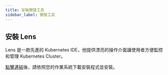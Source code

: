 ```yaml
---
title: 安裝開發工具
sidebar_label: 開發工具
---
```


## 安裝 Lens

Lens 是一款先進的 Kubernetes IDE，他提供漂亮的操作介面讓使用者方便監控和管理 Kubernetes Cluster。

[點擊連結](https://github.com/lensapp/lens/releases/latest)後，請依照您的作業系統下載安裝程式並安裝。